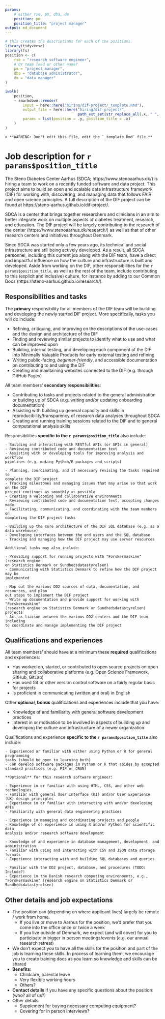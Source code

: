 ```yaml
---
params:
    # either rse, pm, dba, dm
    position: pm
    position_title: "project manager"
output: md_document
---
```


```r
# this creates the descriptions for each of the positions.
library(tidyverse)
library(fs)
position <- c(
    rse = "research software engineer",
    # Or team lead or other name?
    pm = "project manager",
    dba = "database administrator",
    dm = "data manager"
)

iwalk(
    position,
    ~ rmarkdown::render(
        input = here::here("hiring/dif-project/_template.Rmd"),
        output_file = here::here("hiring/dif-project/", 
                                 path_ext_set(str_replace_all(.x, " ", "-"), ".md")),
        params = list(position = .y, position_title = .x)
    ) 
)
```

```asis
> **WARNING: Don't edit this file, edit the `_template.Rmd` file.**
```

# Job description for `r params$position_title`

<!--
Some resources for writing job descriptions:

- http://www.fortefoundation.org/site/DocServer/gendered_wording_JPSP.pdf?docID=16121
- https://www.linkedin.com/business/talent/blog/talent-acquisition/must-dos-for-writing-inclusive-job-descriptions
- https://harver.com/blog/inclusive-job-descriptions/
-->

The Steno Diabetes Center Aarhus (SDCA; https://www.stenoaarhus.dk/) is hiring
a team to work on a recently funded software and data project. This project
aims to build an open and scalable data infrastructure framework (DIF) for working with,
discovering, and managing data that follows FAIR and open science principles.
A full description of the DIF project can be found at 
https://steno-aarhus.github.io/dif-project/.

SDCA is a center that brings together researchers and clinicians in an aim to
better integrate work on multiple aspects of diabetes treatment, research, and
education. The DIF project will be largely contributing to the research of
the center (https://www.stenoaarhus.dk/research/) as well as that of other
research centers and initiatives throughout Denmark.

Since SDCA was started only a few years ago, its technical and social
infrastructure are still being actively developed. As a result, all SDCA
personnel, including this current job along with the DIF team, have a
direct and impactful influence on how the culture and infrastructure is built
and developed. Aside from working on the DIF, other responsibilities for
the `r params$position_title`, as well as the rest of the team, include contributing
to this (explicit and inclusive) culture, for instance by adding to our Common
Docs (https://steno-aarhus.github.io/research/).

## Responsibilities and tasks

The **primary** responsibility for all members of the DIF team will be
building and developing the newly started DIF project. More specifically,
tasks you will do include:

- Refining, critiquing, and improving on the descriptions of the use-cases and 
the design and architecture of the DIF
- Finding and reviewing similar projects to identify what to use and what can be
improved upon
- Building, internal testing, and developing each component of the DIF into
Minimally Valuable Products for early external testing and refining
- Writing public-facing, *beginner-friendly*, and accessible documentation on
contributing to and using the DIF
- Creating and maintaining websites connected to the DIF (e.g. through
GitHub Pages)

All team members' **secondary responsibilities**:

- Contributing to tasks and projects related to the general administration or
building up of SDCA (e.g. writing and/or updating onboarding documentation)
- Assisting with building up general capacity and skills in
reproducibility/transparency of research data analyses throughout SDCA
- Creating and running training sessions related to the DIF and to general
computational analysis skills

Responsibilities **specific to the `r params$position_title`** also include:

```asis
- Building and interacting with RESTful APIs (or APIs in general)
- Reviewing contributed code and documentation text
- Assisting with or developing tools for improving analysis and workflow
pipelines (e.g. making Python/R packages and scripts)
```

```asis
- Planning, coordinating, and if necessary revising the tasks required to
complete the DIF project
- Tracking milestones and managing issues that may arise so that work on the DIF
project continues as smoothly as possible
- Creating a welcoming and collaborative environments
- Reviewing contributed code and documentation text, accepting changes made
- Facilitating, communicating, and coordinating with the team members on
completing the DIF project tasks
```

```asis
- Building up the core architecture of the DIF SQL database (e.g. as a data warehouse)
- Developing interfaces between the end users and the SQL database
- Tracking and managing how the DIF project may use server resources

Additional tasks may also include:

- Providing support for running projects with "Forskermaskine" (research engine
on Statistics Denmark or Sundhedsdatastyrelsen)
- Communicating with Statistics Denmark to refine how the DIF project may be
implemented
```

```asis
- Map out the various DD2 sources of data, documentation, and resources, and plan 
out steps to implement the DIF project
- Write up documentation and provide support for working with "Forskermaskine" 
(research engine on Statistics Denmark or Sundhedsdatastyrelsen) projects
- Act as liaison between the various DD2 centers and the DIF team, including
to coordinate and manage implementing the DIF project
```

## Qualifications and experiences

All team members' should have at a minimum these **required** qualifications 
and experiences:

- Has worked on, started, or contributed to open source projects on open sharing
and collaborative platforms (e.g. Open Science Framework, GitHub, GitLab)
- Has used Git or other version control software on a fairly regular basis for
projects
- Is proficient in communicating (written and oral) in English

Other **optional, bonus** qualifications and experiences include that you have:

- Knowledge of and familiarity with general software development practices
- Interest in or motivation to be involved in aspects of building up and
developing the culture and infrastructure of a newer organization

Qualifications and experience **specific to the `r params$position_title`** also include:

```asis
- Experienced or familiar with either using Python or R for general programming
tasks (should be open to learning both)
- Can develop software packages in Python or R that abides by accepted
standard practices (e.g. PIP or CRAN)

**Optional** for this research software engineer:

- Experience in or familiar with using HTML, CSS, and other web technologies.
- Familiar with general User Interface (UI) and/or User Experience (UX) design principles
- Experience in or familiar with interacting with and/or developing APIs
- Familiarity with general data engineering practices
```

```asis
- Experience in managing and coordinating projects and people
- Knowledge of or experience in using R and/or Python for scientific data
analysis and/or research software development
```

```asis
- Knowledge of and experience in database management, development, and
administration
- Familiar with using and interacting with CSV and JSON data storage formats
- Experience interacting with and building SQL databases and queries
```

```asis
- Familiar with the DD2 project, database, and procedures (TODO: Include?)
- Experience in the Danish research computing environments, e.g.,
"Forskermaskine" (research engine on Statistics Denmark or Sundhedsdatastyrelsen)
```

## Other details and job expectations

- The position can (depending on where applicant lives) largely be remote / work from home.
    - If you live or move to Aarhus for the position, we'd prefer that you come
    into the office once or twice a week
    - If you live outside of Denmark, we expect (and will cover) for you to
    participate in bigger in person meetings/events (e.g. our annual research
    retreat)
- We don't expect you to have all the skills for the position and part of the
job is learning these skills. In process of learning them, we encourage you to
create training docs as you learn so knowledge and skills can be shared
- **Benefits**:
    - Childcare, parental leave
    - Very flexible working hours
    - Others?
- **Contact details** if you have any specific questions about the position: (who? all of us?)
- Other details:
    - Supplement for buying necessary computing equipment?
    - Covering for in person interviews?
